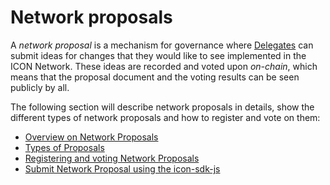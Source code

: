 # Network proposals

A _network proposal_ is a mechanism for governance where [Delegates](/concepts/governance/delegates) can submit ideas for changes that they would like to see implemented in the ICON Network. These ideas are recorded and voted upon _on-chain_, which means that the proposal document and the voting results can be seen publicly by all.&#x20;

The following section will describe network proposals in details, show the different types of network proposals and how to register and vote on them:

* [Overview on Network Proposals](/concepts/governance/network-proposals/overview-on-network-proposals)
* [Types of Proposals](/concepts/governance/network-proposals/types-of-proposals)
* [Registering and voting Network Proposals](/concepts/governance/network-proposals/registering-and-voting-network-proposals)
* [Submit Network Proposal using the icon-sdk-js](/concepts/governance/network-proposals/submit-network-proposal-using-the-icon-sdk-js)
